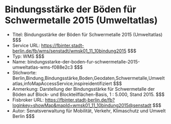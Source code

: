 # Bindungsstärke der Böden für Schwermetalle 2015 (Umweltatlas)
- Titel: Bindungsstärke der Böden für Schwermetalle 2015 (Umweltatlas) $$$
- Service URL: https://fbinter.stadt-berlin.de/fb/wms/senstadt/wmsk01_11_10bindung2015 $$$
- Typ: WMS $$$
- Name: bindungsstarke-der-boden-fur-schwermetalle-2015-umweltatlas-wms-f088e2c3 $$$
- Stichworte: Berlin,Bindung,Bindungsstärke,Boden,Geodaten,Schwermetalle,Umweltatlas,infoMapAccessService,inspireidentifiziert $$$
- Anmerkung: Darstellung der Bindungsstärke für Schwermetalle der Böden auf Block- und Blockteilflächen-Basis, 1 : 5.000, Stand 2015. $$$
- Fisbroker URL: https://fbinter.stadt-berlin.de/fb?loginkey=showMap&mapId=wmsk01_11_10bindung2015@senstadt $$$
- Autor: Senatsverwaltung für Mobilität, Verkehr, Klimaschutz und Umwelt Berlin $$$
